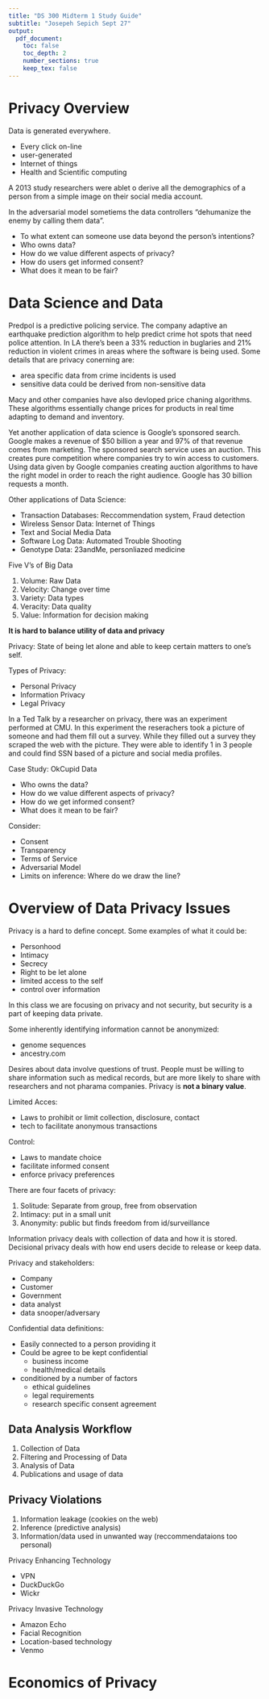 ```yaml
---
title: "DS 300 Midterm 1 Study Guide"
subtitle: "Josepeh Sepich Sept 27"
output:
  pdf_document:
    toc: false
    toc_depth: 2
    number_sections: true
    keep_tex: false
---
```


# Privacy Overview

Data is generated everywhere.

* Every click on-line
* user-generated
* Internet of things
* Health and Scientific computing

A 2013 study researchers were ablet o derive all the demographics of a person from a simple image on their social media account. 

In the adversarial model sometiems the data controllers "dehumanize the enemy by calling them data".

* To what extent can someone use data beyond the person's intentions?
* Who owns data?
* How do we value different aspects of privacy?
* How do users get informed consent?
* What does it mean to be fair?

# Data Science and Data

Predpol is a predictive policing service. The company adaptive an earthquake prediction algorithm to help predict crime hot spots that need police attention. In LA there's been a 33% reduction in buglaries and 21% reduction in violent crimes in areas where the software is being used. Some details that are privacy conerning are:

* area specific data from crime incidents is used
* sensitive data could be derived from non-sensitive data

Macy and other companies have also devloped price chaning algorithms. These algorithms essentially change prices for products in real time adapting to demand and inventory.

Yet another application of data science is Google's sponsored search. Google makes a revenue of $50 billion a year and 97% of that revenue comes from marketing. The sponsored search service uses an auction. This creates pure competition where companies try to win access to customers. Using data given by Google companies creating auction algorithms to have the right model in order to reach the right audience. Google has 30 billion requests a month.

Other applications of Data Science:

* Transaction Databases: Reccommendation system, Fraud detection
* Wireless Sensor Data: Internet of Things
* Text and Social Media Data
* Software Log Data: Automated Trouble Shooting
* Genotype Data: 23andMe, personliazed medicine

Five V's of Big Data

1. Volume: Raw Data
2. Velocity: Change over time
3. Variety: Data types
4. Veracity: Data quality
5. Value: Information for decision making

**It is hard to balance utility of data and privacy**

Privacy: State of being let alone and able to keep certain matters to one's self.

Types of Privacy:

* Personal Privacy
* Information Privacy
* Legal Privacy

In a Ted Talk by a researcher on privacy, there was an experiment performed at CMU. In this experiment the reserachers took a picture of someone and had them fill out a survey. While they filled out a survey they scraped the web with the picture. They were able to identify 1 in 3 people and could find SSN based of a picture and social media  profiles.

Case Study: OkCupid Data

* Who owns the data?
* How do we value different aspects of privacy?
* How do we get informed consent?
* What does it mean to be fair?

Consider:

* Consent
* Transparency
* Terms of Service
* Adversarial Model
* Limits on inference: Where do we draw the line?

# Overview of Data Privacy Issues

Privacy is a hard to define concept. Some examples of what it could be:

* Personhood
* Intimacy
* Secrecy
* Right to be let alone
* limited access to the self
* control over information

In this class we are focusing on privacy and not security, but security is a part of keeping data private.

Some inherently identifying information cannot be anonymized:

* genome sequences
* ancestry.com

Desires about data involve questions of trust. People must be willing to share information such as medical records, but are more likely to share with researchers and not pharama companies. Privacy is **not a binary value**.

Limited Acces:

* Laws to prohibit or limit collection, disclosure, contact
* tech to facilitate anonymous transactions

Control:

* Laws to mandate choice
* facilitate informed consent
* enforce privacy preferences

There are four facets of privacy:

1. Solitude: Separate from group, free from observation
2. Intimacy: put in a small unit
3. Anonymity: public but finds freedom from id/surveillance

Information privacy deals with collection of data and how it is stored. Decisional privacy deals with how end users decide to release or keep data.

Privacy and stakeholders:

* Company
* Customer
* Government
* data analyst
* data snooper/adversary

Confidential data definitions:

* Easily connected to a person providing it
* Could be agree to be kept confidential
    + business income
    + health/medical details
* conditioned by a number of factors
    + ethical guidelines
    + legal requirements
    + research specific consent agreement

## Data Analysis Workflow

1. Collection of Data
2. Filtering and Processing of Data
3. Analysis of Data
4. Publications and usage of data

## Privacy Violations

1. Information leakage (cookies on the web)
2. Inference (predictive analysis)
3. Information/data used in unwanted way (reccommendataions too personal)

Privacy Enhancing Technology

* VPN
* DuckDuckGo
* Wickr

Privacy Invasive Technology

* Amazon Echo
* Facial Recognition
* Location-based technology
* Venmo

# Economics of Privacy













































